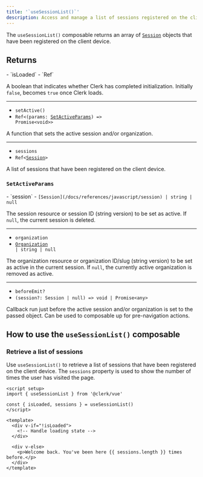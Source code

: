 ```yaml
---
title: '`useSessionList()`'
description: Access and manage a list of sessions registered on the client device in your Vue application with Clerk's useSessionList() composable.
---
```


The `useSessionList()` composable returns an array of [`Session`](/docs/references/javascript/session) objects that have been registered on the client device.

## Returns

<Properties>
  - `isLoaded`
  - `Ref<boolean>`

  A boolean that indicates whether Clerk has completed initialization. Initially `false`, becomes `true` once Clerk loads.

  ---

  - `setActive()`
  - <code>Ref\<(params: [SetActiveParams](#set-active-params)) => Promise\<void>></code>

  A function that sets the active session and/or organization.

  ---

  - `sessions`
  - <code>Ref\<[Session](/docs/references/javascript/session)></code>

  A list of sessions that have been registered on the client device.
</Properties>

### `SetActiveParams`

<Properties>
  - `session`
  - <code>[Session](/docs/references/javascript/session) | string | null</code>

  The session resource or session ID (string version) to be set as active. If `null`, the current session is deleted.

  ---

  - `organization`
  - <code>[Organization](/docs/references/javascript/organization/organization) | string | null</code>

  The organization resource or organization ID/slug (string version) to be set as active in the current session. If `null`, the currently active organization is removed as active.

  ---

  - `beforeEmit?`
  - `(session?: Session | null) => void | Promise<any>`

  Callback run just before the active session and/or organization is set to the passed object. Can be used to composable up for pre-navigation actions.
</Properties>

## How to use the `useSessionList()` composable

### Retrieve a list of sessions

Use `useSessionList()` to retrieve a list of sessions that have been registered on the client device. The `sessions` property is used to show the number of times the user has visited the page.

```vue {{ filename: 'SessionList.vue' }}
<script setup>
import { useSessionList } from '@clerk/vue'

const { isLoaded, sessions } = useSessionList()
</script>

<template>
  <div v-if="!isLoaded">
    <!-- Handle loading state -->
  </div>

  <div v-else>
    <p>Welcome back. You've been here {{ sessions.length }} times before.</p>
  </div>
</template>
```
